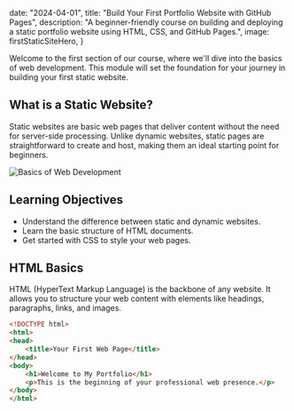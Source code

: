 

  date: "2024-04-01",
  title: "Build Your First Portfolio Website with GitHub Pages",
  description: "A beginner-friendly course on building and deploying a static portfolio website using HTML, CSS, and GitHub Pages.",
  image: firstStaticSiteHero,
}

Welcome to the first section of our course, where we'll dive into the basics of web development. This module will set the foundation for your journey in building your first static website.

## What is a Static Website?

Static websites are basic web pages that deliver content without the need for server-side processing. Unlike dynamic websites, static pages are straightforward to create and host, making them an ideal starting point for beginners.

<Image src={webDevelopmentBasics} alt="Basics of Web Development" />

## Learning Objectives

- Understand the difference between static and dynamic websites.
- Learn the basic structure of HTML documents.
- Get started with CSS to style your web pages.

## HTML Basics

HTML (HyperText Markup Language) is the backbone of any website. It allows you to structure your web content with elements like headings, paragraphs, links, and images.

```html
<!DOCTYPE html>
<html>
<head>
    <title>Your First Web Page</title>
</head>
<body>
    <h1>Welcome to My Portfolio</h1>
    <p>This is the beginning of your professional web presence.</p>
</body>
</html>
